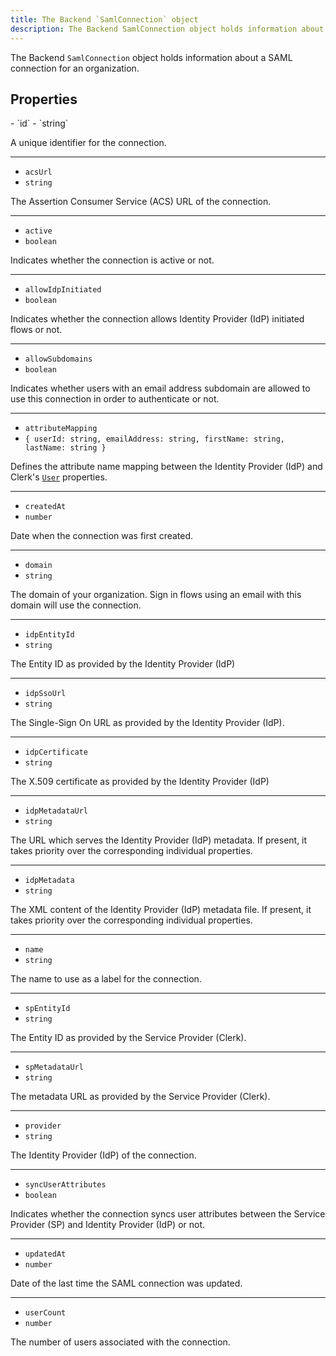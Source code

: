 ```yaml
---
title: The Backend `SamlConnection` object
description: The Backend SamlConnection object holds information about a SAML connection for an organization.
---
```


The Backend `SamlConnection` object holds information about a SAML connection for an organization.

## Properties

<Properties>
  - `id`
  - `string`

  A unique identifier for the connection.

  ---

  - `acsUrl`
  - `string`

  The Assertion Consumer Service (ACS) URL of the connection.

  ---

  - `active`
  - `boolean`

  Indicates whether the connection is active or not.

  ---

  - `allowIdpInitiated`
  - `boolean`

  Indicates whether the connection allows Identity Provider (IdP) initiated flows or not.

  ---

  - `allowSubdomains`
  - `boolean`

  Indicates whether users with an email address subdomain are allowed to use this connection in order to authenticate or not.

  ---

  - `attributeMapping`
  - `{ userId: string, emailAddress: string, firstName: string, lastName: string }`

  Defines the attribute name mapping between the Identity Provider (IdP) and Clerk's [`User`](/docs/references/javascript/user/user) properties.

  ---

  - `createdAt`
  - `number`

  Date when the connection was first created.

  ---

  - `domain`
  - `string`

  The domain of your organization. Sign in flows using an email with this domain will use the connection.

  ---

  - `idpEntityId`
  - `string`

  The Entity ID as provided by the Identity Provider (IdP)

  ---

  - `idpSsoUrl`
  - `string`

  The Single-Sign On URL as provided by the Identity Provider (IdP).

  ---

  - `idpCertificate`
  - `string`

  The X.509 certificate as provided by the Identity Provider (IdP)

  ---

  - `idpMetadataUrl`
  - `string`

  The URL which serves the Identity Provider (IdP) metadata. If present, it takes priority over the corresponding individual properties.

  ---

  - `idpMetadata`
  - `string`

  The XML content of the Identity Provider (IdP) metadata file. If present, it takes priority over the corresponding individual properties.

  ---

  - `name`
  - `string`

  The name to use as a label for the connection.

  ---

  - `spEntityId`
  - `string`

  The Entity ID as provided by the Service Provider (Clerk).

  ---

  - `spMetadataUrl`
  - `string`

  The metadata URL as provided by the Service Provider (Clerk).

  ---

  - `provider`
  - `string`

  The Identity Provider (IdP) of the connection.

  ---

  - `syncUserAttributes`
  - `boolean`

  Indicates whether the connection syncs user attributes between the Service Provider (SP) and Identity Provider (IdP) or not.

  ---

  - `updatedAt`
  - `number`

  Date of the last time the SAML connection was updated.

  ---

  - `userCount`
  - `number`

  The number of users associated with the connection.
</Properties>
